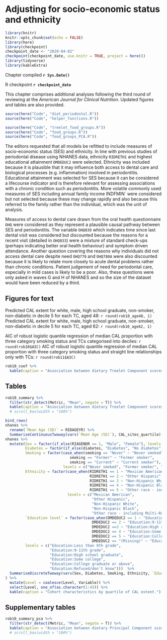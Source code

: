 # Adjusting for socio-economic status and ethnicity {#SES}

```{r setup, include = FALSE}
library(knitr)
knitr::opts_chunk$set(echo = FALSE)
library(here)
library(checkpoint)
checkpoint_date <- "2020-04-02"
checkpoint(checkpoint_date, use.knitr = TRUE, project = here())
library(tidyverse)
library(kableExtra)
```

Chapter compiled **`r Sys.Date()`**   

R checkpoint **`r checkpoint_date`**   

This chapter comprises additional analyses following the third round of reviewing at the _American Journal for Clinical Nutrition_. Updated figures and tables are also provided.

```{r prepare-modelling-dataset, include=FALSE}
source(here("Code", "diet_periodontal.R"))
source(here("Code", "helper_functions.R"))
```

```{r run-analyses, include=FALSE}
source(here("Code", "treelet_food_groups.R"))
source(here("Code", "food_groups.R"))
source(here("Code", "food_groups_PCA.R"))
```


The editors requested that all models be refitted to include measures of socio-economic status (SES) and ethnicity. In line with previous studies of periodontal disease using NHANES data, ethnicity `RIDRETH1` and highest educational attainment `DMDEDUC2` were selected. Ethnicity was included because it is plausible that it may influence both access to dental care and biological processes (e.g. inflammation) involved in periodontitis. Educational attainment was selected for SES because it can be considered a lifecourse indicator  and is therefore relevant for assessing associations with a chronic condition such as periodontitis. More volatile commonly used measures of SES including annual family income INDFMIN` were considered but not selected because these may change rapidly and also because this referred to the family rather than the individual, which was the unit of analysis.   

Measures of access to dental care drawn from the oral health questionnaire `OHQ` were considered as they represent a plausible causal pathway between SES and periodontitis. The variable `OHQ030` which indicates time since last dental visit was considered but discounted because the reasons for a recent visit (detailed in `OHQ033`) were a mixture of standard check-ups (perhaps indicating better oral health behaviour) and symptom driven attendance. Another question covering the reasons why individuals did not access dental care despite need `OHQ770` and `OHQ780A` were also discounted because it is likely to relate more closely to acute dental problems rather than chronic conditions. Patient judgement of need for periodontal care, especially in mild cases is likely to be a poor. Also, these questions were only asked in waves G and H of NHANES and so the size of the dataset would have been reduced by a third.


## Figures for text

Predicted CAL extent for white, male, high school graduate, non-smoker, non-diabetic in decile 5 for each TC, aged 48: `r round(rob10_age48, 1)`   
Predicted CAL extent for white, male, high school graduate, non-smoker, non-diabetic in decile 5 for each TC, aged 62: `r round(rob10_age62, 1)`  


AIC of robust logistic quantile regression of median CAL proportion with three category smoking status and TCs categorised into deciles: `r round(rob10$AIC)`
AIC of robust logistic quantile regression of median CAL proportion with three category smoking status and straight line relationships only with TCs: `r round(rob11$AIC)`

```{r selected robust-coefficients-SES}
rob10_coef %>% 
  kable(caption = "Association between dietary Treelet Component scores, adjustment variables and extent of clinical attachment loss.")

```


## Tables

```{r robust-coefficients-SES}
rob10_summary %>% 
  filter(str_detect(Metric, "Mean", negate = T)) %>% 
  kable(caption = "Association between dietary Treelet Component scores and extent of clinical attachment loss (CAL).") #%>% 
  # scroll_box(width = "100%")
```

```{r descriptive-stats-by-CAL-quartile-SES}
bind_rows(
nhanes %>% 
  rename(`Mean Age (SD)` = RIDAGEYR) %>% 
  SummariseContinuousTwoway(vars(`Mean Age (SD)`), CAL_sites_quartile),
nhanes %>%
  mutate(Sex = factor(if_else(RIAGENDR == 1, "Male", "Female"), levels = c("Male", "Female")),
         Diabetes = factor(if_else(diabetes, "Diabetes", "No diabetes"), levels = c("No diabetes", "Diabetes")),
         Smoking = factor(case_when(smoking == "Never" ~ "Never smoked",
                             smoking == "Former" ~ "Former smoker",
                             smoking == "Current" ~ "Current smoker"), 
                          levels = c("Never smoked", "Former smoker", "Current smoker")),
         Ethnicity = factor(case_when(RIDRETH1 == 1 ~ "Mexican American",
                                      RIDRETH1 == 2 ~ "Other Hispanic",
                                      RIDRETH1 == 3 ~ "Non-Hispanic White",
                                      RIDRETH1 == 4 ~ "Non-Hispanic Black",
                                      RIDRETH1 == 5 ~ "Other race - including Multi-Racial"),
                            levels = c("Mexican American",
                                       "Other Hispanic",
                                       "Non-Hispanic White",
                                       "Non-Hispanic Black",
                                       "Other race - including Multi-Racial")),
         `Education level` = factor(case_when(DMDEDUC2 == 1 ~ "Education:Less than 9th grade",
                                       DMDEDUC2 == 2 ~ "Education:9-11th grade",
                                       DMDEDUC2 ==3 ~ "Education:High school graduate",
                                       DMDEDUC2 == 4 ~ "Education:Some college",
                                       DMDEDUC2 == 5 ~ "Education:College graduate or above",
                                       DMDEDUC2 == "(Missing)" ~ "Education:Refused/don't know"),
         levels = c("Education:Less than 9th grade", 
                    "Education:9-11th grade", 
                    "Education:High school graduate", 
                    "Education:Some college", 
                    "Education:College graduate or above",
                    "Education:Refused/don't know")))  %>% 
  SummariseDiscreteTwoway(vars(Sex, Diabetes, Smoking, Ethnicity, `Education level`), CAL_sites_quartile)
) %>% 
  mutate(Level = coalesce(Level, Variable)) %>% 
  select(Level, one_of(as.character(1:4))) %>% 
  kable(caption = "Cohort characteristics by quartile of CAL extent.")

```

## Supplementary tables

```{r robust-coefficients-PCA-SES}
rob10_summary_pca %>% 
  filter(str_detect(Metric, "Mean", negate = T)) %>% 
  kable(caption = "Association between dietary Principal Component scores and extent of clinical attachment loss (CAL).") #%>% 
  # scroll_box(width = "100%")
```
